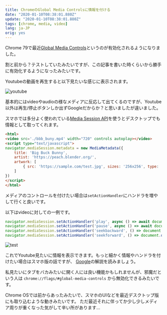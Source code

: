 ```yaml
---
title: ChromeのGlobal Media Controlsに情報を付ける
date: "2020-01-10T08:38:01.880Z"
update: "2020-01-10T08:38:01.880Z"
tags: [chrome, media, video]
lang: ja-JP
orig: yes
---
```


Chrome 79で最近[Global Media Controls](https://japanese.engadget.com/2019/12/23/chrome-79/)というのが有効化されるようになりました。

割と前から？テストしていたみたいですが、この記事を書いた時くらいから勝手に有効化するようになったみたいです。

Youtubeの動画を再生すると以下見たいな感じに表示されます。

![youtube](./media.png)

基本的にはvideoやaudioの様なメディアに反応して出てくるのですが、Youtube以外は再生/停止ボタンしか出ずGoogleだからか？と思いましたが違いました。

スマホでは多分よく使われている[Media Session API](https://w3c.github.io/mediasession/)を使うとデスクトップでも情報として取ってくれます。

```html
<html>
<video src='./bbb_buny.mp4' width="720" controls autoplay></video>
<script type="text/javascript">
navigator.mediaSession.metadata = new MediaMetadata({
	title: 'Big Buck Bunny',
	artist: 'https://peach.blender.org/',
	artwork: [
		{ src: 'https://sample.com/test.jpg', sizes: '256x256', type: 'image/png' },
	]
})
</script>
</html>
```

メディアのコントロールを付けたい場合は`setActionHandler`にハンドラを増やして行くと良いです。

以下はvideoに対しての一例です。

```js
navigator.mediaSession.setActionHandler('play', async () => await document.querySelector('video').play())
navigator.mediaSession.setActionHandler('pause', async () => await document.querySelector('video').pause())
navigator.mediaSession.setActionHandler('seekbackward', () => document.querySelector('video').currentTime-=5);
navigator.mediaSession.setActionHandler('seekforward', () => document.querySelector('video').currentTime+=5);
```

![test](./media2.png)

これでYoutube見たいに情報を表示できます。もっと細かく情報やハンドラを付けたい場合はスマホ版の話ですが、
[Google](https://developers.google.com/web/updates/2017/02/media-session?hl=ja)の解説を読みましょう。

私見たいにタブをバカみたいに開く人には良い機能かもしれませんが、邪魔だという人は `chrome://flags/#global-media-controls` から無効化できるみたいです。

Chrome OSでは前からあったみたいで、スマホのUIなどを最近デスクトップ版にも取り込むような動きみたいです。
ただ最近それに伴ってか少し少しメディア周りが重くなった気がして辛い所があります...
